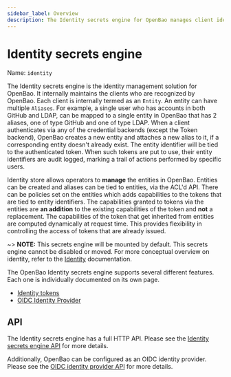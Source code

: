 ```yaml
---
sidebar_label: Overview
description: The Identity secrets engine for OpenBao manages client identities.
---
```


# Identity secrets engine

Name: `identity`

The Identity secrets engine is the identity management solution for OpenBao. It
internally maintains the clients who are recognized by OpenBao. Each client is
internally termed as an `Entity`. An entity can have multiple `Aliases`. For
example, a single user who has accounts in both GitHub and LDAP, can be mapped
to a single entity in OpenBao that has 2 aliases, one of type GitHub and one of
type LDAP. When a client authenticates via any of the credential backends
(except the Token backend), OpenBao creates a new entity and attaches a new
alias to it, if a corresponding entity doesn't already exist. The entity identifier will
be tied to the authenticated token. When such tokens are put to use, their
entity identifiers are audit logged, marking a trail of actions performed by
specific users.

Identity store allows operators to **manage** the entities in OpenBao. Entities
can be created and aliases can be tied to entities, via the ACL'd API. There
can be policies set on the entities which adds capabilities to the tokens that
are tied to entity identifiers. The capabilities granted to tokens via the
entities are **an addition** to the existing capabilities of the token and
**not** a replacement. The capabilities of the token that get inherited from
entities are computed dynamically at request time. This provides flexibility in
controlling the access of tokens that are already issued.

~> **NOTE:** This secrets engine will be mounted by default. This secrets engine
cannot be disabled or moved. For more conceptual overview on identity, refer to
the [Identity](/docs/concepts/identity) documentation.

The OpenBao Identity secrets engine supports several different features. Each
one is individually documented on its own page.

- [Identity tokens](/docs/secrets/identity/identity-token)
- [OIDC Identity Provider](/docs/secrets/identity/oidc-provider)

## API

The Identity secrets engine has a full HTTP API. Please see the
[Identity secrets engine API](/api-docs/secret/identity) for more
details.

Additionally, OpenBao can be configured as an OIDC identity provider. Please see
the [OIDC identity provider API](/api-docs/secret/identity/oidc-provider) for
more details.
